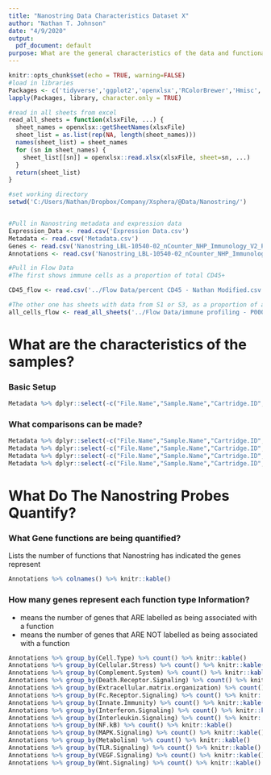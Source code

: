 ---
title: "Nanostring Data Characteristics Dataset X"
author: "Nathan T. Johnson"
date: "4/9/2020"
output:
  pdf_document: default
purpose: What are the general characteristics of the data and functional annotation available from Nanostring
---


```{r results='asis', echo=FALSE, include=FALSE,}
knitr::opts_chunk$set(echo = TRUE, warning=FALSE)
#load in libraries
Packages <- c('tidyverse','ggplot2','openxlsx','RColorBrewer','Hmisc','icd','hrbrthemes','viridis','knitr','PCAtools','biomaRt')
lapply(Packages, library, character.only = TRUE)
```

```{r function definitions, echo = FALSE}

#read in all sheets from excel
read_all_sheets = function(xlsxFile, ...) {
  sheet_names = openxlsx::getSheetNames(xlsxFile)
  sheet_list = as.list(rep(NA, length(sheet_names)))
  names(sheet_list) = sheet_names
  for (sn in sheet_names) {
    sheet_list[[sn]] = openxlsx::read.xlsx(xlsxFile, sheet=sn, ...)
  }
  return(sheet_list)
}

```


```{r data cleaning and setup, echo=FALSE, message=FALSE, warning=FALSE}

#set working directory
setwd('C:/Users/Nathan/Dropbox/Company/Xsphera/@Data/Nanostring/')


#Pull in Nanostring metadata and expression data
Expression_Data <- read.csv('Expression Data.csv')
Metadata <- read.csv('Metadata.csv')
Genes <- read.csv('Nanostring_LBL-10540-02_nCounter_NHP_Immunology_V2_Panel_Gene_List.csv')
Annotations <- read.csv('Nanostring_LBL-10540-02_nCounter_NHP_Immunology_V2_Panel_Gene_List_Annotations.csv')

#Pull in Flow Data
#The first shows immune cells as a proportion of total CD45+

CD45_flow <- read.csv('../Flow Data/percent CD45 - Nathan Modified.csv')

#The other one has sheets with data from S1 or S3, as a proportion of all cells collected or as a proportion of live cells (as indicated). Let me know if you have any questions.
all_cells_flow <- read_all_sheets('../Flow Data/immune profiling - P0003-31.xlsx')

```

# What are the characteristics of the samples?

### Basic Setup

```{r,echo=FALSE}
Metadata %>% dplyr::select(-c("File.Name","Sample.Name","Cartridge.ID","Lane.Number","Import.Date"))
```

### What comparisons can be made?

```{r,echo=FALSE}
Metadata %>% dplyr::select(-c("File.Name","Sample.Name","Cartridge.ID","Lane.Number","Import.Date")) %>% group_by(Fraction) %>% count() %>% knitr::kable()
Metadata %>% dplyr::select(-c("File.Name","Sample.Name","Cartridge.ID","Lane.Number","Import.Date")) %>% group_by(RNA.Solution) %>% count() %>% knitr::kable()
Metadata %>% dplyr::select(-c("File.Name","Sample.Name","Cartridge.ID","Lane.Number","Import.Date")) %>% group_by(Tumor) %>% count() %>% knitr::kable()
Metadata %>% dplyr::select(-c("File.Name","Sample.Name","Cartridge.ID","Lane.Number","Import.Date")) %>% group_by(Treatment) %>% count() %>% knitr::kable()
```

# What Do The Nanostring Probes Quantify?


### What Gene functions are being quantified?

Lists the number of functions that Nanostring has indicated the genes represent

```{r,echo=FALSE}
Annotations %>% colnames() %>% knitr::kable()

```


### How many genes represent each function type Information?

+ means the number of genes that ARE labelled as being associated with a function
- means the number of genes that ARE NOT labelled as being associated with a function


```{r,echo=FALSE}
Annotations %>% group_by(Cell.Type) %>% count() %>% knitr::kable()
Annotations %>% group_by(Cellular.Stress) %>% count() %>% knitr::kable()
Annotations %>% group_by(Complement.System) %>% count() %>% knitr::kable()
Annotations %>% group_by(Death.Receptor.Signaling) %>% count() %>% knitr::kable()
Annotations %>% group_by(Extracellular.matrix.organization) %>% count() %>% knitr::kable()
Annotations %>% group_by(Fc.Receptor.Signaling) %>% count() %>% knitr::kable()
Annotations %>% group_by(Innate.Immunity) %>% count() %>% knitr::kable()
Annotations %>% group_by(Interferon.Signaling) %>% count() %>% knitr::kable()
Annotations %>% group_by(Interleukin.Signaling) %>% count() %>% knitr::kable()
Annotations %>% group_by(NF.kB) %>% count() %>% knitr::kable()
Annotations %>% group_by(MAPK.Signaling) %>% count() %>% knitr::kable()
Annotations %>% group_by(Metabolism) %>% count() %>% knitr::kable()
Annotations %>% group_by(TLR.Signaling) %>% count() %>% knitr::kable()
Annotations %>% group_by(VEGF.Signaling) %>% count() %>% knitr::kable()
Annotations %>% group_by(Wnt.Signaling) %>% count() %>% knitr::kable()
```


